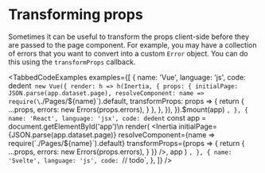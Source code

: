 

# Transforming props

Sometimes it can be useful to transform the props client-side before they are passed to the page component. For example,
you may have a collection of errors that you want to convert into a custom `Error` object. You can do this using the
`transformProps` callback.

<TabbedCodeExamples
  examples={[
    {
      name: 'Vue',
      language: 'js',
      code: dedent`
        new Vue({
          render: h =>
            h(Inertia, {
              props: {
                initialPage: JSON.parse(app.dataset.page),
                resolveComponent: name => require(\`./Pages/\${name}\`).default,
                transformProps: props => {
                  return {
                    ...props,
                    errors: new Errors(props.errors),
                  }
                },
              },
            }),
        }).$mount(app)
      `,
    },
    {
      name: 'React',
      language: 'jsx',
      code: dedent`
        const app = document.getElementById('app')\n
        render(
          <Inertia
            initialPage={JSON.parse(app.dataset.page)}
            resolveComponent={name => require(\`./Pages/\${name}\`).default}
            transformProps={props => {
              return {
                ...props,
                errors: new Errors(props.errors),
              }
            }}
          />,
          app
        )
      `,
    },
    {
      name: 'Svelte',
      language: 'js',
      code: `// todo`,
    },
  ]}
/>
